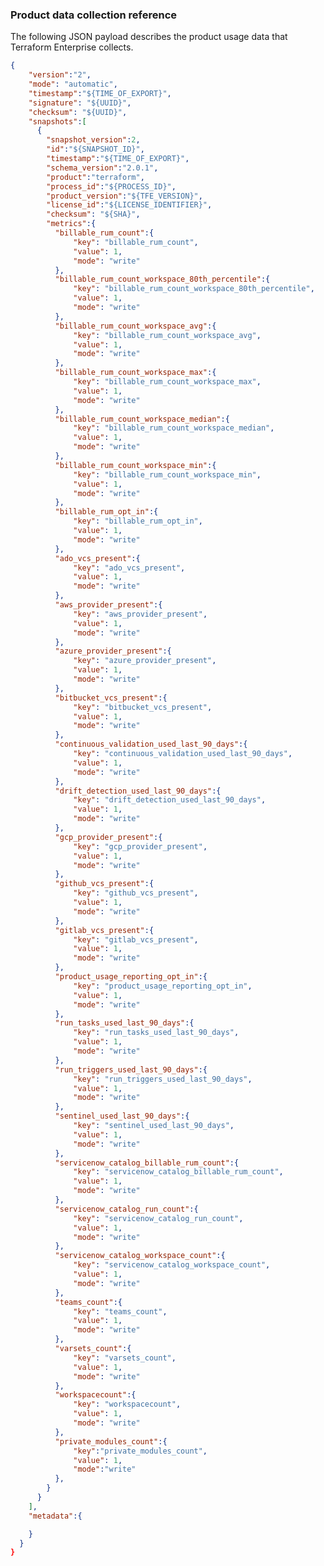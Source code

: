 ### Product data collection reference

The following JSON payload describes the product usage data that Terraform Enterprise collects.

```json
{
    "version":"2",
    "mode": "automatic",
    "timestamp":"${TIME_OF_EXPORT}",
    "signature": "${UUID}",
    "checksum": "${UUID}",
    "snapshots":[
      {
        "snapshot_version":2,
        "id":"${SNAPSHOT_ID}",
        "timestamp":"${TIME_OF_EXPORT}",
        "schema_version":"2.0.1",
        "product":"terraform",
        "process_id":"${PROCESS_ID}",
        "product_version":"${TFE_VERSION}",
        "license_id":"${LICENSE_IDENTIFIER}",
        "checksum": "${SHA}",
        "metrics":{
          "billable_rum_count":{
              "key": "billable_rum_count",
              "value": 1,
              "mode": "write"
          },
          "billable_rum_count_workspace_80th_percentile":{
              "key": "billable_rum_count_workspace_80th_percentile",
              "value": 1,
              "mode": "write"
          },
          "billable_rum_count_workspace_avg":{
              "key": "billable_rum_count_workspace_avg",
              "value": 1,
              "mode": "write"
          },
          "billable_rum_count_workspace_max":{
              "key": "billable_rum_count_workspace_max",
              "value": 1,
              "mode": "write"
          },
          "billable_rum_count_workspace_median":{
              "key": "billable_rum_count_workspace_median",
              "value": 1,
              "mode": "write"
          },
          "billable_rum_count_workspace_min":{
              "key": "billable_rum_count_workspace_min",
              "value": 1,
              "mode": "write"
          },
          "billable_rum_opt_in":{
              "key": "billable_rum_opt_in",
              "value": 1,
              "mode": "write"
          },
          "ado_vcs_present":{
              "key": "ado_vcs_present",
              "value": 1,
              "mode": "write"
          },
          "aws_provider_present":{
              "key": "aws_provider_present",
              "value": 1,
              "mode": "write"
          },
          "azure_provider_present":{
              "key": "azure_provider_present",
              "value": 1,
              "mode": "write"
          },
          "bitbucket_vcs_present":{
              "key": "bitbucket_vcs_present",
              "value": 1,
              "mode": "write"
          },
          "continuous_validation_used_last_90_days":{
              "key": "continuous_validation_used_last_90_days",
              "value": 1,
              "mode": "write"
          },
          "drift_detection_used_last_90_days":{
              "key": "drift_detection_used_last_90_days",
              "value": 1,
              "mode": "write"
          },
          "gcp_provider_present":{
              "key": "gcp_provider_present",
              "value": 1,
              "mode": "write"
          },
          "github_vcs_present":{
              "key": "github_vcs_present",
              "value": 1,
              "mode": "write"
          },
          "gitlab_vcs_present":{
              "key": "gitlab_vcs_present",
              "value": 1,
              "mode": "write"
          },
          "product_usage_reporting_opt_in":{
              "key": "product_usage_reporting_opt_in",
              "value": 1,
              "mode": "write"
          },
          "run_tasks_used_last_90_days":{
              "key": "run_tasks_used_last_90_days",
              "value": 1,
              "mode": "write"
          },
          "run_triggers_used_last_90_days":{
              "key": "run_triggers_used_last_90_days",
              "value": 1,
              "mode": "write"
          },
          "sentinel_used_last_90_days":{
              "key": "sentinel_used_last_90_days",
              "value": 1,
              "mode": "write"
          },
          "servicenow_catalog_billable_rum_count":{
              "key": "servicenow_catalog_billable_rum_count",
              "value": 1,
              "mode": "write"
          },
          "servicenow_catalog_run_count":{
              "key": "servicenow_catalog_run_count",
              "value": 1,
              "mode": "write"
          },
          "servicenow_catalog_workspace_count":{
              "key": "servicenow_catalog_workspace_count",
              "value": 1,
              "mode": "write"
          },
          "teams_count":{
              "key": "teams_count",
              "value": 1,
              "mode": "write"
          },
          "varsets_count":{
              "key": "varsets_count",
              "value": 1,
              "mode": "write"
          },
          "workspacecount":{
              "key": "workspacecount",
              "value": 1,
              "mode": "write"
          },
          "private_modules_count":{
              "key":"private_modules_count",
              "value": 1,
              "mode":"write"
          },
        }
      }
    ],
    "metadata":{

    }
  }
}
```
